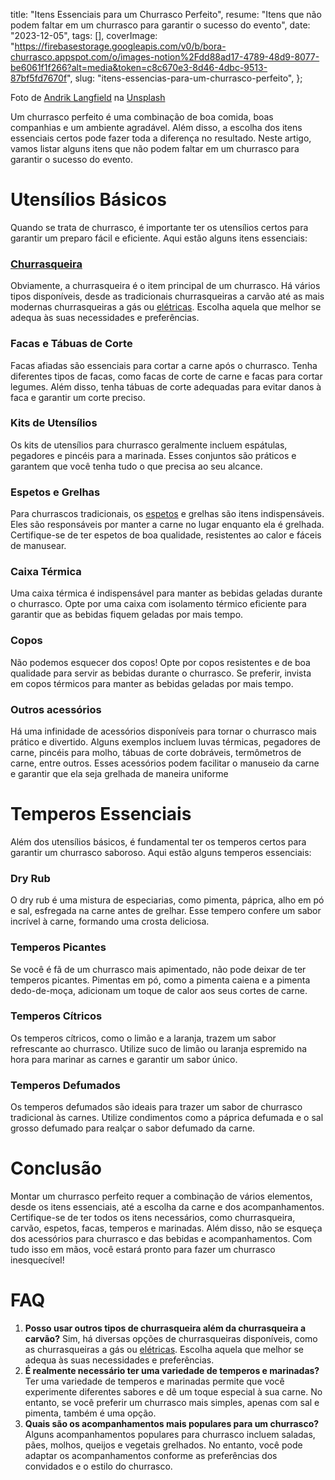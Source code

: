   title: "Itens Essenciais para um Churrasco Perfeito",
  resume: "Itens que não podem faltar em um churrasco para garantir o sucesso do evento",
  date: "2023-12-05",
  tags: [],
  coverImage: "https://firebasestorage.googleapis.com/v0/b/bora-churrasco.appspot.com/o/images-notion%2Fdd88ad17-4789-48d9-8077-be6061f1f266?alt=media&token=c8c670e3-8d46-4dbc-9513-87bf5fd7670f",
  slug: "itens-essencias-para-um-churrasco-perfeito",
};

Foto de [Andrik Langfield](https://unsplash.com/pt-br/@andriklangfield?utm_content=creditCopyText\&utm_medium=referral\&utm_source=unsplash) na [Unsplash](https://unsplash.com/pt-br/fotografias/pessoa-grelhando-salsicha-e-carne-wq8xzzoj_sE?utm_content=creditCopyText\&utm_medium=referral\&utm_source=unsplash)

Um churrasco perfeito é uma combinação de boa comida, boas companhias e um ambiente agradável. Além disso, a escolha dos itens essenciais certos pode fazer toda a diferença no resultado. Neste artigo, vamos listar alguns itens que não podem faltar em um churrasco para garantir o sucesso do evento.

# **Utensílios Básicos**

Quando se trata de churrasco, é importante ter os utensílios certos para garantir um preparo fácil e eficiente. Aqui estão alguns itens essenciais:

### [Churrasqueira](https://www.borachurrasco.app/post/Tudo-o-que-voc-precisa-saber-sobre-churrasco-na-churrasqueira-a-carv-o-587889e917904a46ac68681f90c13791)

Obviamente, a churrasqueira é o item principal de um churrasco. Há vários tipos disponíveis, desde as tradicionais churrasqueiras a carvão até as mais modernas churrasqueiras a gás ou [elétricas](https://www.borachurrasco.app/post/Guia-Completo-para-Churrasco-na-Churrasqueira-El-trica-512cc749adb1464f9887820d0969d4ae). Escolha aquela que melhor se adequa às suas necessidades e preferências.

### Facas e Tábuas de Corte

Facas afiadas são essenciais para cortar a carne após o churrasco. Tenha diferentes tipos de facas, como facas de corte de carne e facas para cortar legumes. Além disso, tenha tábuas de corte adequadas para evitar danos à faca e garantir um corte preciso.

### **Kits de Utensílios**

Os kits de utensílios para churrasco geralmente incluem espátulas, pegadores e pincéis para a marinada. Esses conjuntos são práticos e garantem que você tenha tudo o que precisa ao seu alcance.

### Espetos e Grelhas

Para churrascos tradicionais, os [espetos](https://www.borachurrasco.app/post/Churrasco-no-Espeto-Girat-rio-Dicas-para-um-Churrasco-Perfeito-eb0ba3c6c3924248be90749b13b03394) e grelhas são itens indispensáveis. Eles são responsáveis por manter a carne no lugar enquanto ela é grelhada. Certifique-se de ter espetos de boa qualidade, resistentes ao calor e fáceis de manusear.

### **Caixa Térmica**

Uma caixa térmica é indispensável para manter as bebidas geladas durante o churrasco. Opte por uma caixa com isolamento térmico eficiente para garantir que as bebidas fiquem geladas por mais tempo.

### **Copos**

Não podemos esquecer dos copos! Opte por copos resistentes e de boa qualidade para servir as bebidas durante o churrasco. Se preferir, invista em copos térmicos para manter as bebidas geladas por mais tempo.

### Outros acessórios

Há uma infinidade de acessórios disponíveis para tornar o churrasco mais prático e divertido. Alguns exemplos incluem luvas térmicas, pegadores de carne, pincéis para molho, tábuas de corte dobráveis, termômetros de carne, entre outros. Esses acessórios podem facilitar o manuseio da carne e garantir que ela seja grelhada de maneira uniforme

# **Temperos Essenciais**

Além dos utensílios básicos, é fundamental ter os temperos certos para garantir um churrasco saboroso. Aqui estão alguns temperos essenciais:

### **Dry Rub**

O dry rub é uma mistura de especiarias, como pimenta, páprica, alho em pó e sal, esfregada na carne antes de grelhar. Esse tempero confere um sabor incrível à carne, formando uma crosta deliciosa.

### **Temperos Picantes**

Se você é fã de um churrasco mais apimentado, não pode deixar de ter temperos picantes. Pimentas em pó, como a pimenta caiena e a pimenta dedo-de-moça, adicionam um toque de calor aos seus cortes de carne.

### **Temperos Cítricos**

Os temperos cítricos, como o limão e a laranja, trazem um sabor refrescante ao churrasco. Utilize suco de limão ou laranja espremido na hora para marinar as carnes e garantir um sabor único.

### **Temperos Defumados**

Os temperos defumados são ideais para trazer um sabor de churrasco tradicional às carnes. Utilize condimentos como a páprica defumada e o sal grosso defumado para realçar o sabor defumado da carne.

# **Conclusão**

Montar um churrasco perfeito requer a combinação de vários elementos, desde os itens essenciais, até a escolha da carne e dos acompanhamentos. Certifique-se de ter todos os itens necessários, como churrasqueira, carvão, espetos, facas, temperos e marinadas. Além disso, não se esqueça dos acessórios para churrasco e das bebidas e acompanhamentos. Com tudo isso em mãos, você estará pronto para fazer um churrasco inesquecível!

# **FAQ**

1. **Posso usar outros tipos de churrasqueira além da churrasqueira a carvão?** Sim, há diversas opções de churrasqueiras disponíveis, como as churrasqueiras a gás ou [elétricas](https://www.borachurrasco.app/post/Guia-Completo-para-Churrasco-na-Churrasqueira-El-trica-512cc749adb1464f9887820d0969d4ae). Escolha aquela que melhor se adequa às suas necessidades e preferências.
2. **É realmente necessário ter uma variedade de temperos e marinadas?** Ter uma variedade de temperos e marinadas permite que você experimente diferentes sabores e dê um toque especial à sua carne. No entanto, se você preferir um churrasco mais simples, apenas com sal e pimenta, também é uma opção.
3. **Quais são os acompanhamentos mais populares para um churrasco?** Alguns acompanhamentos populares para churrasco incluem saladas, pães, molhos, queijos e vegetais grelhados. No entanto, você pode adaptar os acompanhamentos conforme as preferências dos convidados e o estilo do churrasco.
